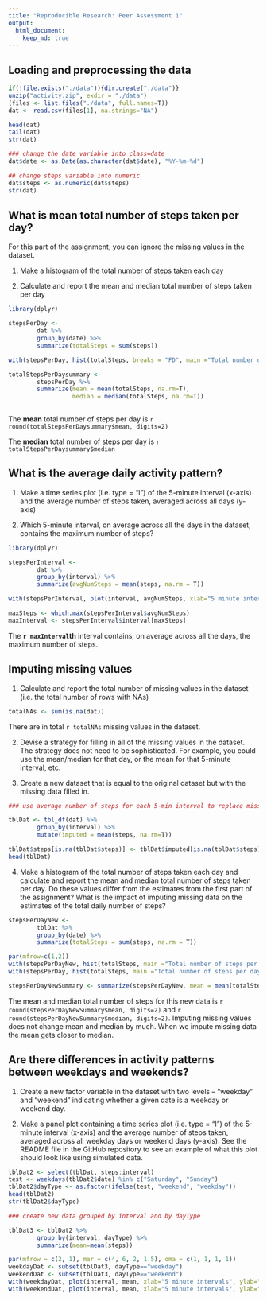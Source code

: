 ```yaml
---
title: "Reproducible Research: Peer Assessment 1"
output: 
  html_document:
    keep_md: true
---
```



## Loading and preprocessing the data

```r
if(!file.exists("./data")){dir.create("./data")}
unzip("activity.zip", exdir = "./data")
(files <- list.files("./data", full.names=T))
dat <- read.csv(files[1], na.strings="NA")

head(dat)
tail(dat)
str(dat)

### change the date variable into class=date
dat$date <- as.Date(as.character(dat$date), "%Y-%m-%d")

## change steps variable into numeric
dat$steps <- as.numeric(dat$steps)
str(dat)

```


## What is mean total number of steps taken per day?

For this part of the assignment, you can ignore the missing values in the dataset.

1. Make a histogram of the total number of steps taken each day

2. Calculate and report the mean and median total number of steps taken per day

```r
library(dplyr)

stepsPerDay <- 
        dat %>%
        group_by(date) %>%
        summarize(totalSteps = sum(steps))

```

```r
with(stepsPerDay, hist(totalSteps, breaks = "FD", main ="Total number of steps taken per day", xlab = "steps/day", col = "thistle4"))
```

```r
totalStepsPerDaysummary <- 
        stepsPerDay %>%
        summarize(mean = mean(totalSteps, na.rm=T),
                  median = median(totalSteps, na.rm=T))
        
```

The **mean** total number of steps per day is `r round(totalStepsPerDaysummary$mean, digits=2)`

The **median** total number of steps per day is `r totalStepsPerDaysummary$median`

## What is the average daily activity pattern?

1. Make a time series plot (i.e. type = "l") of the 5-minute interval (x-axis) and the average number of steps taken, averaged across all days (y-axis)

2. Which 5-minute interval, on average across all the days in the dataset, contains the maximum number of steps?

```r
library(dplyr)

stepsPerInterval <- 
        dat %>%
        group_by(interval) %>%
        summarize(avgNumSteps = mean(steps, na.rm = T))

```


```r
with(stepsPerInterval, plot(interval, avgNumSteps, xlab="5 minute intervals", ylab="Average number of steps taken", main="Time series plot of the average number of steps taken\n at each of the 2355 5-min-intervals", type="l"))

```


```r
maxSteps <- which.max(stepsPerInterval$avgNumSteps)
maxInterval <- stepsPerInterval$interval[maxSteps]

```

The **`r maxInterval`th** interval contains, on average across all the days, the maximum number of steps.


## Imputing missing values

1. Calculate and report the total number of missing values in the dataset (i.e. the total number of rows with NAs)

```r
totalNAs <- sum(is.na(dat))
```

There are in total `r totalNAs` missing values in the dataset.

2. Devise a strategy for filling in all of the missing values in the dataset. The strategy does not need to be sophisticated. For example, you could use the mean/median for that day, or the mean for that 5-minute interval, etc.

3. Create a new dataset that is equal to the original dataset but with the missing data filled in.

```r
### use average number of steps for each 5-min interval to replace missing values in the 'steps' variable

tblDat <- tbl_df(dat) %>%
        group_by(interval) %>%
        mutate(imputed = mean(steps, na.rm=T))

tblDat$steps[is.na(tblDat$steps)] <- tblDat$imputed[is.na(tblDat$steps)]
head(tblDat)
```

4. Make a histogram of the total number of steps taken each day and calculate and report the mean and median total number of steps taken per day. Do these values differ from the estimates from the first part of the assignment? What is the impact of imputing missing data on the estimates of the total daily number of steps?

```r
stepsPerDayNew <- 
        tblDat %>%
        group_by(date) %>%
        summarize(totalSteps = sum(steps, na.rm = T))
```

```r
par(mfrow=c(1,2))
with(stepsPerDayNew, hist(totalSteps, main ="Total number of steps per day\n (missing values imputed from mean per interval)", xlab = "steps/day", col = "thistle4"))
with(stepsPerDay, hist(totalSteps, main ="Total number of steps per day", xlab = "steps/day", col = "thistle4"))
```

```r
stepsPerDayNewSummary <- summarize(stepsPerDayNew, mean = mean(totalSteps), median = median(totalSteps))
```

The mean and median total number of steps for this new data is `r round(stepsPerDayNewSummary$mean, digits=2)` and `r round(stepsPerDayNewSummary$median, digits=2)`. Imputing missing values does not change mean and median by much. When we impute missing data the mean gets closer to median.


## Are there differences in activity patterns between weekdays and weekends?

1. Create a new factor variable in the dataset with two levels – “weekday” and “weekend” indicating whether a given date is a weekday or weekend day.

2. Make a panel plot containing a time series plot (i.e. type = "l") of the 5-minute interval (x-axis) and the average number of steps taken, averaged across all weekday days or weekend days (y-axis). See the README file in the GitHub repository to see an example of what this plot should look like using simulated data.


```r
tblDat2 <- select(tblDat, steps:interval) 
test <- weekdays(tblDat2$date) %in% c("Saturday", "Sunday")
tblDat2$dayType <- as.factor(ifelse(test, "weekend", "weekday"))
head(tblDat2) 
str(tblDat2$dayType)

### create new data grouped by interval and by dayType

tblDat3 <- tblDat2 %>%
        group_by(interval, dayType) %>%
        summarize(mean=mean(steps))

```

```r
par(mfrow = c(2, 1), mar = c(4, 6, 2, 1.5), oma = c(1, 1, 1, 1))
weekdayDat <- subset(tblDat3, dayType=="weekday")
weekendDat <- subset(tblDat3, dayType=="weekend")
with(weekdayDat, plot(interval, mean, xlab="5 minute intervals", ylab="Average number of\n steps taken", main="Average number of steps per interval on weekdays", type="l"))
with(weekendDat, plot(interval, mean, xlab="5 minute intervals", ylab="Average number of\n steps taken", main="Average number of steps per interval on weekends", type="l"))
```

